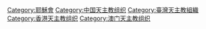 {{Catmore}}

[[Category:耶穌會|Category:耶穌會]]
[[Category:中国天主教组织|Category:中国天主教组织]]
[[Category:臺灣天主教組織|Category:臺灣天主教組織]]
[[Category:香港天主教组织|Category:香港天主教组织]]
[[Category:澳门天主教组织|Category:澳门天主教组织]]
